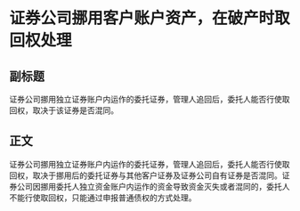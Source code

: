 # 证券公司挪用客户账户资产，在破产时取回权处理
## 副标题
证券公司挪用独立证券账户内运作的委托证券，管理人追回后，委托人能否行使取回权，取决于该证券是否混同。
## 正文
证券公司挪用独立证券账户内运作的委托证券，管理人追回后，委托人能否行使取回权，取决于挪用后的委托证券与其他客户证券及证券公司自有证券是否混同。证券公司因挪用委托人独立资金账户内运作的资金导致资金灭失或者混同的，委托人不能行使取回权，只能通过申报普通债权的方式处理。